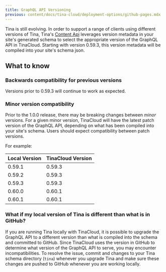 ```yaml
---
title: GraphQL API Versioning
previous: content/docs/tina-cloud/deployment-options/github-pages.mdx
---
```


Tina is still evolving. In order to support a range of clients using different versions of Tina, Tina's [Content Api](../#content-api) leverages version metadata in your site's generated schema to select the appropriate version of the GraphQL API in TinaCloud. Starting with version 0.59.3, this version metadata will be compiled into your site's schema json.

## What to know

### Backwards compatibility for previous versions

Versions prior to 0.59.3 will continue to work as expected.

### Minor version compatibility

Prior to the 1.0.0 release, there may be breaking changes between _minor_ versions. For a given minor version, TinaCloud will have the latest patch version of the GraphQL API, depending on what has been compiled into your site's schema. Users should expect compatibility between patch versions.

For example:

| Local Version | TinaCloud Version |
| ------------- | ----------------- |
| 0.59.1        | 0.59.3            |
| 0.59.2        | 0.59.3            |
| 0.59.3        | 0.59.3            |
| 0.60.0        | 0.60.1            |
| 0.60.1        | 0.60.1            |

### What if my local version of Tina is different than what is in GitHub?

If you are running Tina locally with TinaCloud, it is possible to upgrade the GraphQL API to a different version than what is compiled into the schema and committed to GitHub. Since TinaCloud uses the version in GitHub to determine what version of the GraphQL API to serve, you may encounter incompatibilities. To resolve the issue, commit and changes to your Tina schema directory (`tina`) whenever you upgrade Tina and make sure these changes are pushed to GitHub whenever you are working locally.
